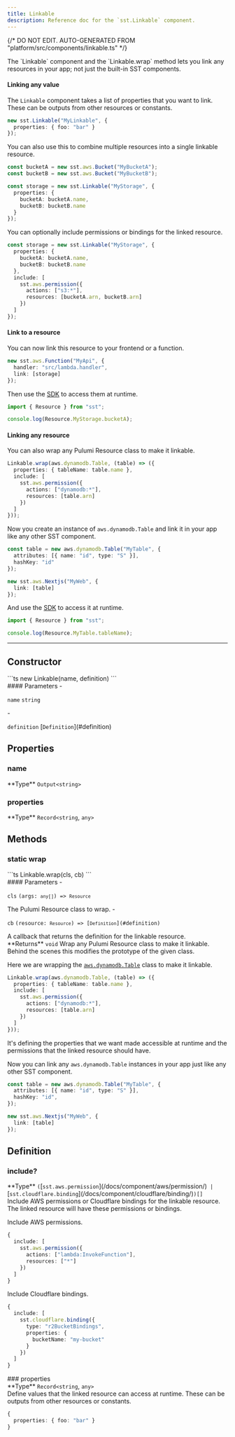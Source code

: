 ```yaml
---
title: Linkable
description: Reference doc for the `sst.Linkable` component.
---
```


{/* DO NOT EDIT. AUTO-GENERATED FROM "platform/src/components/linkable.ts" */}


<div class="tsdoc">

<Section type="about">
The `Linkable` component and the `Linkable.wrap` method lets you link any resources in your
app; not just the built-in SST components.

#### Linking any value

The `Linkable` component takes a list of properties that you want to link. These can be
outputs from other resources or constants.

```ts title="sst.config.ts"
new sst.Linkable("MyLinkable", {
  properties: { foo: "bar" }
});
```

You can also use this to combine multiple resources into a single linkable resource.

```ts title="sst.config.ts"
const bucketA = new sst.aws.Bucket("MyBucketA");
const bucketB = new sst.aws.Bucket("MyBucketB");

const storage = new sst.Linkable("MyStorage", {
  properties: {
    bucketA: bucketA.name,
    bucketB: bucketB.name
  }
});
```

You can optionally include permissions or bindings for the linked resource.

```ts title="sst.config.ts"
const storage = new sst.Linkable("MyStorage", {
  properties: {
    bucketA: bucketA.name,
    bucketB: bucketB.name
  },
  include: [
    sst.aws.permission({
      actions: ["s3:*"],
      resources: [bucketA.arn, bucketB.arn]
    })
  ]
});
```

#### Link to a resource

You can now link this resource to your frontend or a function.

```ts title="sst.config.ts" {3}
new sst.aws.Function("MyApi", {
  handler: "src/lambda.handler",
  link: [storage]
});
```

Then use the [SDK](/docs/reference/sdk/) to access them at runtime.

```js title="src/lambda.ts"
import { Resource } from "sst";

console.log(Resource.MyStorage.bucketA);
```

#### Linking any resource

You can also wrap any Pulumi Resource class to make it linkable.

```ts title="sst.config.ts"
Linkable.wrap(aws.dynamodb.Table, (table) => ({
  properties: { tableName: table.name },
  include: [
    sst.aws.permission({
      actions: ["dynamodb:*"],
      resources: [table.arn]
    })
  ]
}));
```

Now you create an instance of `aws.dynamodb.Table` and link it in your app like any other SST
component.

```ts title="sst.config.ts" {7}
const table = new aws.dynamodb.Table("MyTable", {
  attributes: [{ name: "id", type: "S" }],
  hashKey: "id"
});

new sst.aws.Nextjs("MyWeb", {
  link: [table]
});
```

And use the [SDK](/docs/reference/sdk/) to access it at runtime.

```js title="app/page.tsx"
import { Resource } from "sst";

console.log(Resource.MyTable.tableName);
```
</Section>

---

## Constructor

<Segment>
<Section type="signature">
```ts
new Linkable(name, definition)
```
</Section>

<Section type="parameters">
#### Parameters
- <p><code class="key">name</code> <code class="primitive">string</code></p>
- <p><code class="key">definition</code> [<code class="type">Definition</code>](#definition)</p>
</Section>
</Segment>

## Properties

### name
<Segment>
<Section type="parameters">
<InlineSection>
**Type** <code class="primitive">Output</code><code class="symbol">&lt;</code><code class="primitive">string</code><code class="symbol">&gt;</code>
</InlineSection>
</Section>
</Segment>

### properties
<Segment>
<Section type="parameters">
<InlineSection>
**Type** <code class="primitive">Record</code><code class="symbol">&lt;</code><code class="primitive">string</code>, <code class="primitive">any</code><code class="symbol">&gt;</code>
</InlineSection>
</Section>
</Segment>

## Methods

### static wrap
<Segment>
<Section type="signature">
```ts
Linkable.wrap(cls, cb)
```
</Section>

<Section type="parameters">
#### Parameters
- <p><code class="key">cls</code> <code class="primitive">(args: <code class="primitive">any</code><code class="symbol">[]</code>) => <code class="type">Resource</code></code></p>
The Pulumi Resource class to wrap.
- <p><code class="key">cb</code> <code class="primitive">(resource: <code class="type">Resource</code>) => [<code class="type">Definition</code>](#definition)</code></p>
A callback that returns the definition for the linkable resource.
</Section>

<InlineSection>
**Returns** <code class="primitive">void</code>
</InlineSection>
Wrap any Pulumi Resource class to make it linkable. Behind the scenes this modifies the
prototype of the given class.

Here we are wrapping the [`aws.dynamodb.Table`](https://www.pulumi.com/registry/packages/aws/api-docs/dynamodb/table/)
class to make it linkable.

```ts title="sst.config.ts"
Linkable.wrap(aws.dynamodb.Table, (table) => ({
  properties: { tableName: table.name },
  include: [
    sst.aws.permission({
      actions: ["dynamodb:*"],
      resources: [table.arn]
    })
  ]
}));
```

It's defining the properties that we want made accessible at runtime and the permissions
that the linked resource should have.

Now you can link any `aws.dynamodb.Table` instances in your app just like any other SST
component.

```ts title="sst.config.ts" {7}
const table = new aws.dynamodb.Table("MyTable", {
  attributes: [{ name: "id", type: "S" }],
  hashKey: "id",
});

new sst.aws.Nextjs("MyWeb", {
  link: [table]
});
```
</Segment>

## Definition
### include?
<Segment>
<Section type="parameters">
<InlineSection>
**Type** <code class="symbol">(</code>[<code class="type">sst.aws.permission</code>](/docs/component/aws/permission/)<code class="symbol"> | </code>[<code class="type">sst.cloudflare.binding</code>](/docs/component/cloudflare/binding/)<code class="symbol">)[]</code>
</InlineSection>
</Section>
Include AWS permissions or Cloudflare bindings for the linkable resource. The linked
resource will have these permissions or bindings.

Include AWS permissions.

```ts
{
  include: [
    sst.aws.permission({
      actions: ["lambda:InvokeFunction"],
      resources: ["*"]
    })
  ]
}
```

Include Cloudflare bindings.

```ts
{
  include: [
    sst.cloudflare.binding({
      type: "r2BucketBindings",
      properties: {
        bucketName: "my-bucket"
      }
    })
  ]
}
```
</Segment>
### properties
<Segment>
<Section type="parameters">
<InlineSection>
**Type** <code class="primitive">Record</code><code class="symbol">&lt;</code><code class="primitive">string</code>, <code class="primitive">any</code><code class="symbol">&gt;</code>
</InlineSection>
</Section>
Define values that the linked resource can access at runtime. These can be outputs
from other resources or constants.

```ts
{
  properties: { foo: "bar" }
}
```
</Segment>
</div>